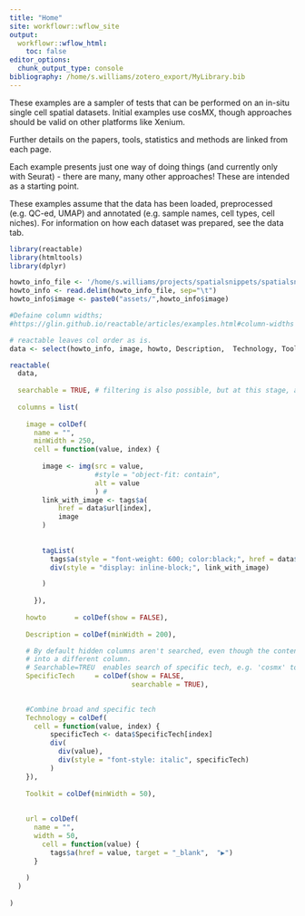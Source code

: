 ```yaml
---
title: "Home"
site: workflowr::wflow_site
output:
  workflowr::wflow_html:
    toc: false
editor_options:
  chunk_output_type: console
bibliography: /home/s.williams/zotero_export/MyLibrary.bib
---
```




These examples are a sampler of tests that can be performed on an in-situ single cell spatial datasets. Initial  examples use cosMX, though approaches should be valid on other platforms like Xenium. 

Further details on the papers, tools, statistics and methods are linked from each page.

Each example presents just one way of doing things (and currently only with Seurat) - there are many, many other approaches! These are intended as a starting point.

These examples assume that the data has been loaded, preprocessed (e.g. QC-ed, UMAP) and annotated (e.g. sample names, cell types, cell niches). For information on how each dataset was prepared, see the data tab. 


```r
library(reactable)
library(htmltools)
library(dplyr)

howto_info_file <- '/home/s.williams/projects/spatialsnippets/spatialsnippets/data/howto_info.tsv'
howto_info <- read.delim(howto_info_file, sep="\t")
howto_info$image <- paste0("assets/",howto_info$image)
```


```r
#Defaine column widths;
#https://glin.github.io/reactable/articles/examples.html#column-widths

# reactable leaves col order as is.
data <- select(howto_info, image, howto, Description,  Technology, Toolkit, url, everything() )

reactable(
  data,
  
  searchable = TRUE, # filtering is also possible, but at this stage, a simple search box is enough.
  
  columns = list(
    
    image = colDef(
      name = "",
      minWidth = 250,
      cell = function(value, index) {
        
        image <- img(src = value, 
                     #style = "object-fit: contain",  
                     alt = value
                     ) #
        link_with_image <- tags$a(
            href = data$url[index],
            image
        )
        
        
        tagList(
          tags$a(style = "font-weight: 600; color:black;", href = data$url[index], target = "_blank",  data$howto[index]),
          div(style = "display: inline-block;", link_with_image)

        )
        
      }),
    
    howto       = colDef(show = FALSE),
    
    Description = colDef(minWidth = 200),

    # By default hidden columns aren't searched, even though the content is copied
    # into a different column. 
    # Searchable=TREU  enables search of specific tech, e.g. 'cosmx' to work
    SpecificTech     = colDef(show = FALSE, 
                              searchable = TRUE), 
    

    #Combine broad and specific tech    
    Technology = colDef(
      cell = function(value, index) {
          specificTech <- data$SpecificTech[index]
          div(
            div(value),
            div(style = "font-style: italic", specificTech)
          )
    }),
    
    Toolkit = colDef(minWidth = 50),
    
    
    url = colDef(
      name = "",
      width = 50,
        cell = function(value) {
          tags$a(href = value, target = "_blank",  "▶️")
      }
      
    )
  )
    
)



```








